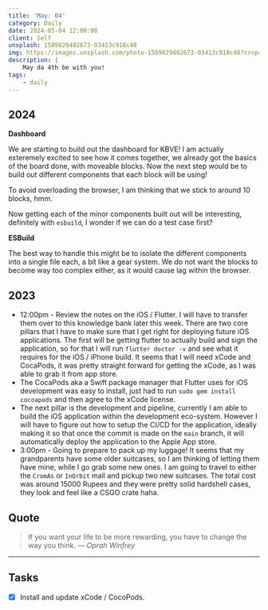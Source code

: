 ```yaml
---
title: 'May: 04'
category: Daily
date: 2024-05-04 12:00:00
client: Self
unsplash: 1589829482673-03413c918c48
img: https://images.unsplash.com/photo-1589829482673-03413c918c48?crop=entropy&cs=srgb&fm=jpg&ixid=MnwzNjM5Nzd8MHwxfHJhbmRvbXx8fHx8fHx8fDE2ODE3NDg2ODY&ixlib=rb-4.0.3&q=85
description: |
    May da 4th be with you!
tags:
    - daily
---
```


## 2024

**Dashboard**

We are starting to build out the dashboard for KBVE!
I am actually exteremely excited to see how it comes together, we already got the basics of the board done, with moveable blocks.
Now the next step would be to build out different components that each block will be using!

To avoid overloading the browser, I am thinking that we stick to around 10 blocks, hmm.

Now getting each of the minor components built out will be interesting, definitely with `esbuild`, I wonder if we can do a test case first?

**ESBuild**

The best way to handle this might be to isolate the different components into a single file each, a bit like a gear system.
We do not want the blocks to become way too complex either, as it would cause lag within the browser.

## 2023

- 12:00pm - Review the notes on the iOS / Flutter. I will have to transfer them over to this knowledge bank later this week. There are two core pillars that I have to make sure that I get right for deploying future iOS applications. The first will be getting flutter to actually build and sign the application, so for that I will run `flutter doctor -v` and see what it requires for the iOS / iPhone build. It seems that I will need xCode and CocaPods, it was pretty straight forward for getting the xCode, as I was able to grab it from app store.
- The CocaPods aka a Swift package manager that Flutter uses for iOS development was easy to install, just had to run `sudo gem install cocoapods` and then agree to the xCode license.
- The next pillar is the development and pipeline, currently I am able to build the iOS application within the development eco-system. However I will have to figure out how to setup the CI/CD for the application, ideally making it so that once the commit is made on the `main` branch, it will automatically deploy the application to the Apple App store.
- 3:00pm - Going to prepare to pack up my luggage! It seems that my grandparents have some older suitcases, so I am thinking of letting them have mine, while I go grab some new ones. I am going to travel to either the `CromAs` or `InOrbit` mall and pickup two new suitcases. The total cost was around 15000 Rupees and they were pretty solid hardshell cases, they look and feel like a CSGO crate haha.

## Quote

> If you want your life to be more rewarding, you have to change the way you think.
> — <cite>Oprah Winfrey</cite>

---

## Tasks

- [x] Install and update xCode / CocoPods.